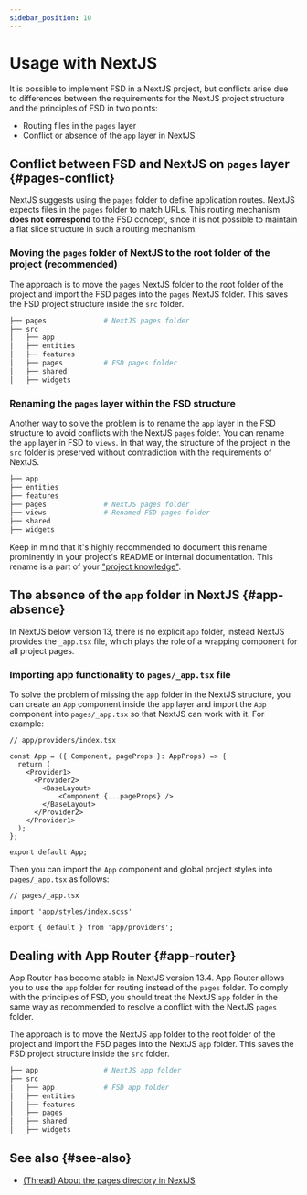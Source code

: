 ```yaml
---
sidebar_position: 10
---
```

# Usage with NextJS

It is possible to implement FSD in a NextJS project, but conflicts arise due to differences between the requirements for the NextJS project structure and the principles of FSD in two points: 

- Routing files in the `pages` layer
- Conflict or absence of the `app` layer in NextJS

## Conflict between FSD and NextJS on `pages` layer {#pages-conflict}


NextJS suggests using the `pages` folder to define application routes. NextJS expects files in the `pages` folder to match URLs.
This routing mechanism **does not correspond** to the FSD concept, since it is not possible to maintain a flat slice structure in such a routing mechanism.

### Moving the `pages` folder of NextJS to the root folder of the project (recommended)

The approach is to move the `pages` NextJS folder to the root folder of the project and import the FSD pages into the `pages` NextJS folder. This saves
the FSD project structure inside the `src` folder.

```sh
├── pages              # NextJS pages folder
├── src
│   ├── app
│   ├── entities
│   ├── features
│   ├── pages          # FSD pages folder
│   ├── shared
│   ├── widgets
```

### Renaming the `pages` layer within the FSD structure

Another way to solve the problem is to rename the `app` layer in the FSD structure to avoid conflicts with the NextJS `pages` folder.
You can rename the `app` layer in FSD to `views`.
In that way, the structure of the project in the `src` folder is preserved without contradiction with the requirements of NextJS.

```sh
├── app
├── entities
├── features
├── pages              # NextJS pages folder
├── views              # Renamed FSD pages folder
├── shared
├── widgets
```

Keep in mind that it's highly recommended to document this rename prominently in your project's README or internal documentation. This rename is a part of your ["project knowledge"][project-knowledge].

## The absence of the `app` folder in NextJS {#app-absence}

In NextJS below version 13, there is no explicit `app` folder, instead NextJS provides the `_app.tsx` file,
which plays the role of a wrapping component for all project pages.

### Importing app functionality to `pages/_app.tsx` file

To solve the problem of missing the `app` folder in the NextJS structure, you can create an `App` component inside the `app` layer and import the `App` component into `pages/_app.tsx` so that NextJS can work with it.
For example:

```tsx
// app/providers/index.tsx

const App = ({ Component, pageProps }: AppProps) => {
  return (
    <Provider1>
      <Provider2>
        <BaseLayout>
            <Component {...pageProps} />
        </BaseLayout>
      </Provider2>
    </Provider1>
  );
};

export default App;
```
Then you can import the `App` component and global project styles into `pages/_app.tsx` as follows:

```tsx
// pages/_app.tsx

import 'app/styles/index.scss'

export { default } from 'app/providers';
```

## Dealing with App Router {#app-router}

App Router has become stable in NextJS version 13.4. App Router allows you to use the `app` folder for routing instead of the `pages` folder.
To comply with the principles of FSD, you should treat the NextJS `app` folder in the same way as recommended
to resolve a conflict with the NextJS `pages` folder.

The approach is to move the NextJS `app` folder to the root folder of the project and import the FSD pages into the NextJS `app` folder. This saves
the FSD project structure inside the `src` folder.

```sh
├── app                # NextJS app folder
├── src
│   ├── app            # FSD app folder
│   ├── entities
│   ├── features
│   ├── pages
│   ├── shared
│   ├── widgets
```

## See also {#see-also}

- [(Thread) About the pages directory in NextJS](https://t.me/feature_sliced/3623)

[project-knowledge]: /docs/about/understanding/knowledge-types
